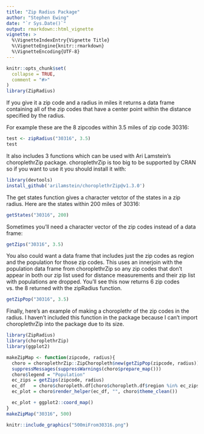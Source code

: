 ```yaml
---
title: "Zip Radius Package"
author: "Stephen Ewing"
date: "`r Sys.Date()`"
output: rmarkdown::html_vignette
vignette: >
  %\VignetteIndexEntry{Vignette Title}
  %\VignetteEngine{knitr::rmarkdown}
  %\VignetteEncoding{UTF-8}
---
```


```r
knitr::opts_chunk$set(
  collapse = TRUE,
  comment = "#>"
)
library(ZipRadius)
```

If you give it a zip code and a radius in miles it returns a data frame containing all of the zip codes that have a center point within the distance specified by the radius.

For example these are the 8 zipcodes within 3.5 miles of zip code 30316:

```r
test <- zipRadius("30316", 3.5)
test
```

It also includes 3 functions which can be used with Ari Lamstein's choroplethrZip package.  choroplethrZip is too big to be supported by CRAN so if you want to use it you should install it with:
```r
library(devtools)
install_github('arilamstein/choroplethrZip@v1.3.0')
```

The get states function gives a character vetctor of the states in a zip radius.  Here are the states within 200 miles of 30316:
```r
getStates("30316", 200)
```

Sometimes you'll need a character vector of the zip codes instead of a data frame:
```r
getZips("30316", 3.5)
```

You also could want a data frame that includes just the zip codes as region and the population for those zip codes.  This uses an innerjoin with the population data frame from choroplethrZip so any zip codes that don't appear in both our zip list used for distance measurements and their zip list with populations are dropped.  You'll see this now returns 6 zip codes vs. the 8 returned with the zipRadius function.
```r
getZipPop("30316", 3.5)
```

Finally, here's an example of making a choroplethr of the zip codes in the radius.  I haven't included this function in the package because I can't import choroplethrZip into the package due to its size.
```r
library(ZipRadius)
library(choroplethrZip)
library(ggplot2)

makeZipMap <- function(zipcode, radius){
  choro = choroplethrZip::ZipChoropleth$new(getZipPop(zipcode, radius))
  suppressMessages(suppressWarnings(choro$prepare_map()))
  choro$legend = "Population"
  ec_zips = getZips(zipcode, radius)
  ec_df   = choro$choropleth.df[choro$choropleth.df$region %in% ec_zips,]
  ec_plot = choro$render_helper(ec_df, "", choro$theme_clean())

  ec_plot + ggplot2::coord_map()
}
makeZipMap("30316", 500)
```
```r
knitr::include_graphics("500miFrom30316.png")
```
